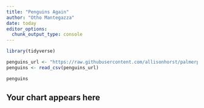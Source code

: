 ```yaml
---
title: "Penguins Again"
author: "Otho Mantegazza"
date: today
editor_options: 
  chunk_output_type: console
---
```


```r
library(tidyverse) 
```

```r
penguins_url <- "https://raw.githubusercontent.com/allisonhorst/palmerpenguins/main/inst/extdata/penguins.csv"
penguins <- read_csv(penguins_url)
```

```r
penguins
```

## Your chart appears here

<div id="mychart"></div>


<!-- Load D3 -->
<script src="https://d3js.org/d3.v7.min.js"></script>
<script src="js/scatterplot.js"></script>
